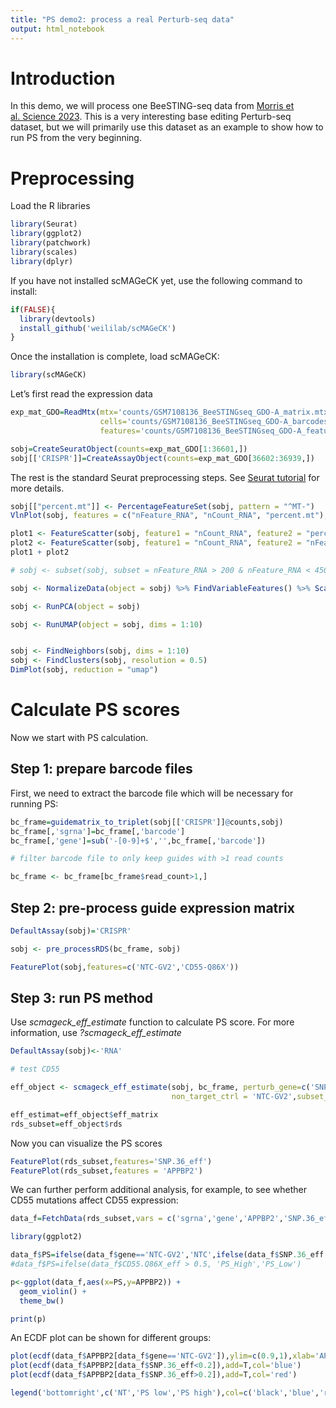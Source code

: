 ```yaml
---
title: "PS demo2: process a real Perturb-seq data"
output: html_notebook
---
```


# Introduction

In this demo, we will process one BeeSTING-seq data from [Morris et al. Science 2023](https://www.science.org/doi/10.1126/science.adh7699). This is a very interesting base editing Perturb-seq dataset, but we will primarily use this dataset as an example to show how to run PS from the very beginning.

# Preprocessing

Load the R libraries


```r

library(Seurat)
library(ggplot2)
library(patchwork)
library(scales)
library(dplyr)

```

If you have not installed scMAGeCK yet, use the following command to install:


```r
if(FALSE){
  library(devtools)
  install_github('weililab/scMAGeCK') 
}
```

Once the installation is complete, load scMAGeCK:
```r
library(scMAGeCK)
```

Let's first read the expression data


```r

exp_mat_GDO=ReadMtx(mtx='counts/GSM7108136_BeeSTINGseq_GDO-A_matrix.mtx.gz',
                    cells='counts/GSM7108136_BeeSTINGseq_GDO-A_barcodes.tsv.gz',
                    features='counts/GSM7108136_BeeSTINGseq_GDO-A_features.tsv.gz')

sobj=CreateSeuratObject(counts=exp_mat_GDO[1:36601,])
sobj[['CRISPR']]=CreateAssayObject(counts=exp_mat_GDO[36602:36939,])

```


The rest is the standard Seurat preprocessing steps. See [Seurat tutorial](https://satijalab.org/seurat/articles/get_started_v5_new) for more details.

```r

sobj[["percent.mt"]] <- PercentageFeatureSet(sobj, pattern = "^MT-")
VlnPlot(sobj, features = c("nFeature_RNA", "nCount_RNA", "percent.mt"), ncol = 3)

plot1 <- FeatureScatter(sobj, feature1 = "nCount_RNA", feature2 = "percent.mt")
plot2 <- FeatureScatter(sobj, feature1 = "nCount_RNA", feature2 = "nFeature_RNA")
plot1 + plot2

# sobj <- subset(sobj, subset = nFeature_RNA > 200 & nFeature_RNA < 4500 & percent.mt < 10)

sobj <- NormalizeData(object = sobj) %>% FindVariableFeatures() %>% ScaleData()

sobj <- RunPCA(object = sobj)

sobj <- RunUMAP(object = sobj, dims = 1:10)


sobj <- FindNeighbors(sobj, dims = 1:10)
sobj <- FindClusters(sobj, resolution = 0.5)
DimPlot(sobj, reduction = "umap")

```


# Calculate PS scores 

Now we start with PS calculation. 

## Step 1: prepare barcode files

First, we need to extract the barcode file which will be necessary for running PS:

```r


bc_frame=guidematrix_to_triplet(sobj[['CRISPR']]@counts,sobj)
bc_frame[,'sgrna']=bc_frame[,'barcode']
bc_frame[,'gene']=sub('-[0-9]+$','',bc_frame[,'barcode'])

# filter barcode file to only keep guides with >1 read counts

bc_frame <- bc_frame[bc_frame$read_count>1,]

```

## Step 2: pre-process guide expression matrix



```r

DefaultAssay(sobj)='CRISPR'

sobj <- pre_processRDS(bc_frame, sobj)

FeaturePlot(sobj,features=c('NTC-GV2','CD55-Q86X'))
```

## Step 3: run PS method

Use *scmageck_eff_estimate* function to calculate PS score. For more information, use *?scmageck_eff_estimate* 

```r
DefaultAssay(sobj)<-'RNA'

# test CD55

eff_object <- scmageck_eff_estimate(sobj, bc_frame, perturb_gene=c('SNP-36'), 
                                    non_target_ctrl = 'NTC-GV2',subset_rds = T, lambda = 0, target_gene_max = 100)

eff_estimat=eff_object$eff_matrix
rds_subset=eff_object$rds  

```


Now you can visualize the PS scores

```r
FeaturePlot(rds_subset,features='SNP.36_eff')
FeaturePlot(rds_subset,features = 'APPBP2')

```

We can further perform additional analysis, for example, to see whether CD55 mutations affect CD55 expression:

```r

data_f=FetchData(rds_subset,vars = c('sgrna','gene','APPBP2','SNP.36_eff'))

library(ggplot2)

data_f$PS=ifelse(data_f$gene=='NTC-GV2','NTC',ifelse(data_f$SNP.36_eff > 0.5, 'PS_High','PS_Low'))
#data_f$PS=ifelse(data_f$CD55.Q86X_eff > 0.5, 'PS_High','PS_Low')

p<-ggplot(data_f,aes(x=PS,y=APPBP2)) + 
  geom_violin() + 
  theme_bw()

print(p)


```

An ECDF plot can be shown for different groups:

```r


plot(ecdf(data_f$APPBP2[data_f$gene=='NTC-GV2']),ylim=c(0.9,1),xlab='APPBP2 expression',ylab='Fraction')
plot(ecdf(data_f$APPBP2[data_f$SNP.36_eff<0.2]),add=T,col='blue')
plot(ecdf(data_f$APPBP2[data_f$SNP.36_eff>0.2]),add=T,col='red')

legend('bottomright',c('NT','PS low','PS high'),col=c('black','blue','red'),lwd=1,pch=20)

```


